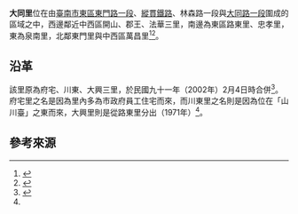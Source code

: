 {{ROC Village or Li Info
| Village/LiName = 大同
| Village/Li = 里
| City/CountyName = 臺南市
| DivName = 東區
| OldName = 
| AreaTotal = 0.1871
| Sub = 35
| HouseholdTotal = 
| YearMonth = 
| PopTotal = 
| Male = 
| Female = 
| Longitude = 
| Latitude = 
| Neighbors = [[東門里_(東區)|東門里]]、[[泉南里_(東區)|全南里]]、[[路東里_(東區)|路東里]]、[[忠孝里_(東區)|忠孝里]]、<br/>[[中西區_(台南市)|中西區]][[法華里_(中西區)|法華里]]、[[郡王里_(中西區)|郡王里]]、[[開山里|開山里]]、<br/>[[萬昌里_(中西區)|萬昌里]]
| MapLocation = 臺南市東區大同里.svg
| Head = 謝明魁
| Address = 府連路156號
| Website = 
| Photo = 
| Photo size = 
| Caption = 
| DataSource = [http://www.tneast.gov.tw/village_1a.php?id=%A4j%A6P%A8%BD 臺南東區區公所－大同里]
}}
'''大同里'''位在由[[臺南市|臺南市]][[東區_(台南市)|東區]][[東門路_(臺南市)|東門路一段]]、[[縱貫鐵路|縱貫鐵路]]、林森路一段與[[大同路_(臺南市)|大同路一段]]圍成的區域之中，西邊鄰近中西區開山、郡王、法華三里，南邊為東區路東里、忠孝里，東為泉南里，北鄰東門里與中西區萬昌里<ref>{{Cite web |url=http://www.tneast.gov.tw/images/tneast_map.jpg |title=臺南市東區區公所－臺南市東區行政區劃圖 |access-date=2011-02-24 |archive-url=https://web.archive.org/web/20140903182740/http://www.tneast.gov.tw/images/tneast_map.jpg |archive-date=2014-09-03 |dead-url=yes }}</ref><ref>{{Cite web |url=http://www.tnwcdo.gov.tw/areacenter.asp |title=臺南中西區區公所－各里簡介 |access-date=2011-02-24 |archive-date=2020-12-03 |archive-url=https://web.archive.org/web/20201203165439/http://www.tnwcdo.gov.tw/areacenter.asp |dead-url=yes }}</ref>。

== 沿革 ==
該里原為府宅、川東、大興三里，於民國九十一年（2002年）2月4日時合併<ref name="東">{{Cite web |url=http://www.tneast.gov.tw/village_1a.php?id=%B1R%B5%BD%A8%BD |title=臺南東區區公所－崇善里 |access-date=2011-02-24 |archive-date=2020-01-15 |archive-url=https://web.archive.org/web/20200115041227/http://www.tneast.gov.tw/village_1a.php?id=%B1R%B5%BD%A8%BD }}</ref>。府宅里之名是因為里內多為市政府員工住宅而來，而川東里之名則是因為位在「山川臺」之東而來，大興里則是從路東里分出（1971年）<ref name="東"/>。

== 參考來源 ==
{{reflist}}

{{台南市東區}}